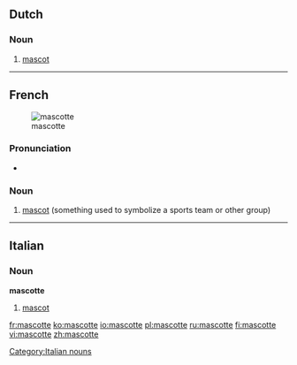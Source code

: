 ==Dutch==

===Noun===
{{nl-noun|g=f|g2=m|mascottes|dim=mascotje|dim2=mascottetje}}

# [[mascot]]

----

==French==
{{wikipedia|lang=fr}}
[[Image:Tux bg.png|thumb|mascotte]]

===Pronunciation===
* {{IPA|/mas.kɔt|fr/|lang=fr}}

===Noun===
{{head|fr|noun|g=f}}

# [[mascot]] (something used to symbolize a sports team or other group)

{{tbot entry|French|mascot|2010|April|fr}}

----

==Italian==

===Noun===
'''mascotte''' {{f}} {{inv}}

# [[mascot]]

[[Category:Italian nouns]]

[[fr:mascotte]]
[[ko:mascotte]]
[[io:mascotte]]
[[pl:mascotte]]
[[ru:mascotte]]
[[fi:mascotte]]
[[vi:mascotte]]
[[zh:mascotte]]
